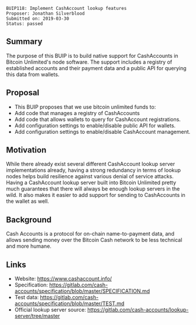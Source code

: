 <pre>
BUIP118: Implement CashAccount lookup features
Proposer: Jonathan Silverblood
Submitted on: 2019-03-30
Status: passed
</pre>

==Summary==
The purpose of this BUIP is to build native support for CashAccounts in Bitcoin Unlimited's node software. The support includes a registry of established accounts and their payment data and a public API for querying this data from wallets.

==Proposal==
* This BUIP proposes that we use bitcoin unlimited funds to:
* Add code that manages a registry of CashAccounts
* Add code that allows wallets to query for CashAccount registrations.
* Add configuration settings to enable/disable public API for wallets.
* Add configuration settings to enable/disable CashAccount management.

==Motivation==
While there already exist several different CashAccount lookup server implementations already, having a strong redundancy in terms of lookup nodes helps build resilience against various denial of service attacks. Having a CashAccount lookup server built into Bitcoin Unlimited pretty much guarantees that there will always be enough lookup servers in the wild. It also makes it easier to add support for sending to CashAccounts in the wallet as well.

==Background==
Cash Accounts is a protocol for on-chain name-to-payment data, and allows sending money over the Bitcoin Cash network to be less technical and more humane.

==Links==
* Website: https://www.cashaccount.info/
* Specification: https://gitlab.com/cash-accounts/specification/blob/master/SPECIFICATION.md
* Test data: https://gitlab.com/cash-accounts/specification/blob/master/TEST.md
* Official lookup server source: https://gitlab.com/cash-accounts/lookup-server/tree/master

